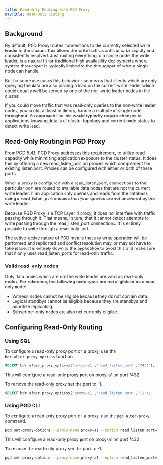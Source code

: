 ```yaml
---
title: Read-Only Routing with PGD Proxy
navTitle: Read-Only Routing
---
```


## Background

By default, PGD Proxy routes connections to the currently selected write leader in the cluster. This allows the write traffic conflicts to be rapidly and consistently resolved. Just routing everything to a single node, the write leader, is a natural fit for traditional high availability deployments where system throughput is typically limited to the throughput of what a single node can handle.

But for some use cases this behavior also means that clients which are only querying the data are also placing a load on the current write leader which could equally well be served by one of the non-write leader nodes in the cluster. 

If you could move traffic that was read-only queries to the non-write leader nodes, you could, at least in theory, handle a multiple of single node throughput. An approach like this would typically require changes to applications knowing details of cluster topology and current node status to detect write lead. 

## Read-Only Routing in PGD Proxy

From PGD 5.4.1, PGD Proxy addresses this requirement, to utilize read capacity while minimizing application exposure to the cluster status. It does this by offering a new read_listen_port on proxies which complement the existing listen port. Proxies can be configured with either or both of these ports.

When a proxy is configured with a read_listen_port, connections to that particular port are routed to available data nodes that are not the current write leader. If an application only queries and reads from the database, using a read_listen_port ensures that your queries are not answered by the write leader.

Because PGD Proxy is a TCP Layer 4 proxy, it does not interfere with traffic passing through it. That means, in turn, that it cannot detect attempts to write passing through the read_listen_port connections. It is entirely possible to write through a read-only port. 

The active-active nature of PGD means that any write operation will be performed and replicated and conflict resolution may, or may not have to take place. It is entirely down to the application to avoid this and make sure that it only uses read_listen_ports for read-only traffic.

### Valid read-only nodes

Only data nodes which are not the write leader are valid as read-only nodes. For reference, the following node types are not eligible to be a read-only node:

* Witness nodes cannot be eligible because they do not contain data. 
* Logical standbys cannot be eligible because they are standbys and prioritize replicating. 
* Subscriber-only nodes are also not currently eligible.

## Configuring Read-Only Routing

### Using SQL

To configure a read-only proxy port on a proxy, use the `bdr.alter_proxy_options` function.

```sql
SELECT bdr.alter_proxy_options('proxy-a1','read_listen_port','7432');
```

This will configure a read-only proxy port on proxy-a1 on port 7432.

To remove the read-only proxy set the port to -1.

```sql
SELECT bdr.alter_proxy_options('proxy-a1','read_listen_port','-1');
```

### Using PGD CLI

To configure a read-only proxy port on a proxy, use the `pgd alter-proxy` command.

```sh
pgd set-proxy-options --proxy-name proxy-a1 --option read_listen_port=7432
```

This will configure a read-only proxy port on proxy-a1 on port 7432.

To remove the read-only proxy set the port to -1.

```sh
pgd set-proxy-options --proxy-name proxy-a1 --option read_listen_port=-1
```


 

